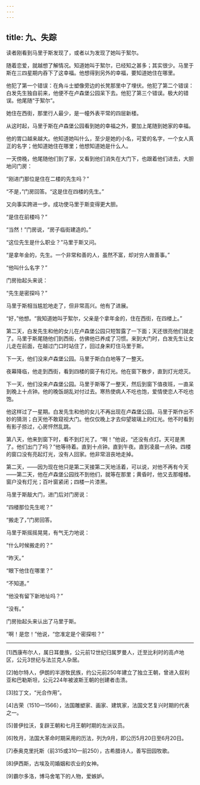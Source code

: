 ```yaml
---
---
---
```

title: 九、失踪
---




读者刚看到马里于斯发现了，或者以为发现了她叫于絮尔。

随着恋爱，就越想了解情况。知道她叫于絮尔，已经知之甚多；其实很少。马里于斯在三四星期内吞下了这幸福。他想得到另外的幸福，要知道她住在哪里。

他犯了第一个错误：在角斗士塑像旁边的长凳那里中了埋伏。他犯了第二个错误：白发先生独自前来，他便不在卢森堡公园呆下去。他犯了第三个错误。极大的错误。他尾随“于絮尔”。

她住在西街，那里行人最少，是一幢外表平常的四层新楼。

从这时起，马里于斯在卢森堡公园看到她的幸福之外，要加上尾随到她家的幸福。

他的胃口越来越大。他知道她叫什么，至少是她的小名，可爱的名字，一个女人真正的名字；他知道她住在哪里；他想知道她是什么人。

一天傍晚，他尾随他们到了家，又看到他们消失在大门下，也跟着他们进去，大胆地问门房：

“刚进门那位是住在二楼的先生吗？”

“不是，”门房回答。“这是住在四楼的先生。”

又向事实跨进一步。成功使马里于斯变得更大胆。

“是住在前楼吗？”

“当然！”门房说，“房子临街建造的。”

“这位先生是什么职业？”马里于斯又问。

“是拿年金的，先生。一个非常和善的人，虽然不富，却对穷人做善事。”

“他叫什么名字？”

门房抬起头来说：

“先生是密探吗？”

马里于斯相当尴尬地走了，但非常高兴。他有了进展。

“好，”他想。“我知道她叫于絮尔，父亲是个拿年金的，住在西街，在四楼上。”

第二天，白发先生和他的女儿在卢森堡公园只短暂露了一下面；天还很亮他们就走了。马里于斯尾随他们到西街，仿佛他已养成了习惯。来到大门时，白发先生让女儿走在前面，在越过门口时站住了，回过身来盯住马里于斯。

下一天，他们没来卢森堡公园。马里于斯白白地等了一整天。

夜幕降临，他走到西街，看到四楼的窗子有灯光。他在窗下散步，直到灯光熄灭。

下一天，他们没来卢森堡公园。马里于斯等了一整天，然后到窗下值夜班，一直呆到晚上十点钟。他的晚饭胡乱对付过去。寒热使病人不吃也饱，爱情使恋人不吃也饱。

他这样过了一星期。白发先生和他的女儿不再出现在卢森堡公园。马里于斯作出不妙的猜测；白天他不敢窥视大门。他仅仅晚上才去仰望玻璃上的红光。他不时看到有影子掠过，心房怦然乱跳。

第八天，他来到窗下时，看不到灯光了。“啊！”他说，“还没有点灯。天可是黑了。他们出门了吗？”他等待着。直到十点钟。直到午夜。直到凌晨一点钟。四楼的窗口没有亮起灯光，没有人回家。他非常沮丧地走掉。

第二天，——因为现在他只是第二天接第二天地活着，可以说，对他不再有今天——第二天，他在卢森堡公园找不到他们，就等在那里；黄昏时，他又去那幢楼。窗户没有灯光；百叶窗紧闭；四楼一片漆黑。

马里于斯敲大门，进门后对门房说：

“四楼那位先生呢？”

“搬走了，”门房回答。

马里于斯摇摇晃晃，有气无力地说：

“什么时候搬走的？”

“昨天。”

“眼下他住在哪里？”

“不知道。”

“他没有留下新地址吗？”

“没有。”

门房抬起头来认出了马里于斯。

“啊！是您！”他说，“您准定是个密探啦？”



* * *



[1]西康布尔人，属日耳曼族，公元前12世纪归属罗曼人，迁至比利时的高卢地区，公元3世纪与法兰克人杂居。

[2]帕尔特人，伊朗的半游牧民族，约公元前250年建立了独立王朝，曾进入叙利亚和巴勒斯坦，公元224年被波斯王朝的创建者击溃。

[3]拉丁文，“光合作用”。

[4]古荣（1510—1566），法国雕塑家、画家、建筑家，法国文艺复兴时期的代表之一。

[5]普伊拉沃，复辟王朝和七月王朝时期的左派议员。

[6]牧月，法国大革命时期采用的历法，列为9月，即公历5月20日至6月20日。

[7]泰奥克里托斯（前315或310—前250），古希腊诗人，善写田园牧歌。

[8]伊西斯，古埃及司婚姻和农业的女神。

[9]霸尔多洛，博马舍笔下的人物，爱嫉妒。